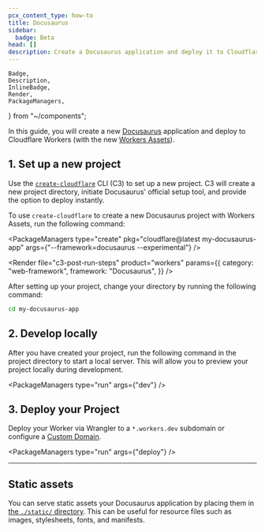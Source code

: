 ```yaml
---
pcx_content_type: how-to
title: Docusaurus
sidebar:
  badge: Beta
head: []
description: Create a Docusaurus application and deploy it to Cloudflare Workers with Workers Assets.
---
```


	Badge,
	Description,
	InlineBadge,
	Render,
	PackageManagers,
} from "~/components";

In this guide, you will create a new [Docusaurus](https://docusaurus.io/) application and deploy to Cloudflare Workers (with the new [<InlineBadge preset="beta" /> Workers Assets](/workers/configuration/assets/)).

## 1. Set up a new project

Use the [`create-cloudflare`](https://www.npmjs.com/package/create-cloudflare) CLI (C3) to set up a new project. C3 will create a new project directory, initiate Docusaurus' official setup tool, and provide the option to deploy instantly.

To use `create-cloudflare` to create a new Docusaurus project with <InlineBadge preset="beta" /> Workers Assets, run the following command:

<PackageManagers
	type="create"
	pkg="cloudflare@latest my-docusaurus-app"
	args={"--framework=docusaurus --experimental"}
/>

<Render
	file="c3-post-run-steps"
	product="workers"
	params={{
		category: "web-framework",
		framework: "Docusaurus",
	}}
/>

After setting up your project, change your directory by running the following command:

```sh
cd my-docusaurus-app
```

## 2. Develop locally

After you have created your project, run the following command in the project directory to start a local server. This will allow you to preview your project locally during development.

<PackageManagers type="run" args={"dev"} />

## 3. Deploy your Project

Deploy your Worker via Wrangler to a `*.workers.dev` subdomain or configure a [Custom Domain](/workers/configuration/routing/custom-domains/).

<PackageManagers type="run" args={"deploy"} />

---

## Static assets

You can serve static assets your Docusaurus application by placing them in [the `./static/` directory](https://docusaurus.io/docs/static-assets). This can be useful for resource files such as images, stylesheets, fonts, and manifests.
